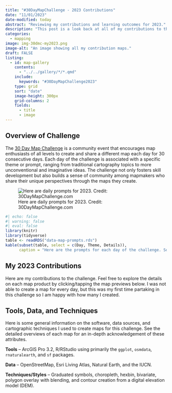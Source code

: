 ```yaml
---
title: "#30DayMapChallenge - 2023 Contributions"
date: "11/01/2023"
date-modified: today
abstract: "Reviewing my contributions and learning outcomes for 2023."
description: "This post is a look back at all of my contributions to the 2023 #30 Day Map Challenge, a daily social media challenge for the cartography community. I outline the tools I used and the data I explored along the way."
categories:
  - mapping
image: img-30dmc-my2023.png
image-alt: "An image showing all my contribution maps."
draft: FALSE
listing:
  - id: map-gallery
    contents:
      - "../../gallery/*/*.qmd"
    include: 
      keywords: "#30DayMapChallenge2023"
    type: grid
    sort: "date"
    image-height: 300px
    grid-columns: 2
    fields:
      - title
      - image
---
```


## Overview of Challenge

The [30 Day Map Challenge](https://30daymapchallenge.com/) is a community event that encourages map enthusiasts of all levels to create and share a different map each day for 30 consecutive days. Each day of the challenge is associated with a specific theme or prompt, ranging from traditional cartography topics to more unconventional and imaginative ideas. The challenge not only fosters skill development but also builds a sense of community among mapmakers who share their unique perspectives through the maps they create.

![Here are daily prompts for 2023. Credit: 30DayMapChallenge.com](img-30dmc-2023.png)

```r
#| echo: false
#| warning: false
#| eval: false
library(knitr)
library(tidyverse)
table <- readRDS("data-map-prompts.rds")
kable(subset(table, select = c(Day, Theme, Details)),
      caption = "Here are the prompts for each day of the challenge. Source: 30daymapchallenge.com")
```


## My 2023 Contributions

Here are my contributions to the challenge. Feel free to explore the details on each map product by clicking/tapping the map previews below. I was not able to create a map for every day, but this was my first time partaking in this challenge so I am happy with how many I created.

:::{#map-gallery .listings-gallery}
:::

## Tools, Data, and Techniques

Here is some general information on the software, data sources, and cartographic techniques I used to create maps for this challenge. See the detailed overviews of each map for an in-depth acknowledgement of these attributes.

**Tools** -- ArcGIS Pro 3.2, R/RStudio using primarily the `ggplot`, `osmdata`, `rnaturalearth`, and `sf` packages.

**Data** -- OpenStreetMap, Esri Living Atlas, Natural Earth, and the IUCN.

**Techniques/Styles** -- Graduated symbols, choropleth, hexbin, bivariate, polygon overlay with blending, and contour creation from a digital elevation model (DEM).
